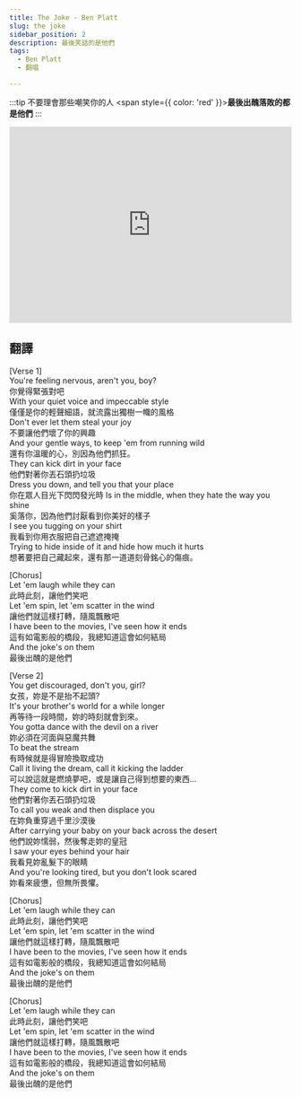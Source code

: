---
title: The Joke - Ben Platt
slug: the joke
sidebar_position: 2
description: 最後笑話的是他們
tags:
  - Ben Platt
  - 翻唱

---
:::tip 不要理會那些嘲笑你的人
<span style={{ color: 'red' }}><b>最後出醜落敗的都是他們</b></span>
:::

<iframe width="100%" height="350" src="https://www.youtube.com/embed/QEtpGLnQrFE" title="YouTube video player" frameborder="0" allow="accelerometer; autoplay; clipboard-write; encrypted-media; gyroscope; picture-in-picture; web-share" allowfullscreen></iframe>

## 翻譯 
[Verse 1]  
You're feeling nervous, aren't you, boy?  
你覺得緊張對吧  
With your quiet voice and impeccable style  
僅僅是你的輕聲細語，就流露出獨樹一幟的風格  
Don't ever let them steal your joy  
不要讓他們壞了你的興趣  
And your gentle ways, to keep 'em from running wild  
還有你溫暖的心，別因為他們抓狂。  
They can kick dirt in your face  
他們對著你丟石頭扔垃圾  
Dress you down, and tell you that your place  
你在眾人目光下閃閃發光時
Is in the middle, when they hate the way you shine  
奚落你，因為他們討厭看到你美好的樣子  
I see you tugging on your shirt  
我看到你用衣服把自己遮遮掩掩  
Trying to hide inside of it and hide how much it hurts  
想著要把自己藏起來，還有那一道道刻骨銘心的傷痕。

[Chorus]  
Let 'em laugh while they can  
此時此刻，讓他們笑吧  
Let 'em spin, let 'em scatter in the wind  
讓他們就這樣打轉，隨風飄散吧  
I have been to the movies, I've seen how it ends  
這有如電影般的橋段，我總知道這會如何結局  
And the joke's on them  
最後出醜的是他們

[Verse 2]  
You get discouraged, don't you, girl?  
女孩，妳是不是抬不起頭?  
It's your brother's world for a while longer  
再等待一段時間，妳的時刻就會到來。  
You gotta dance with the devil on a river  
妳必須在河面與惡魔共舞  
To beat the stream  
有時候就是得冒險換取成功  
Call it living the dream, call it kicking the ladder  
可以說這就是燃燒夢吧，或是讓自己得到想要的東西...  
They come to kick dirt in your face  
他們對著你丟石頭扔垃圾  
To call you weak and then displace you  
在妳負重穿過千里沙漠後  
After carrying your baby on your back across the desert  
他們說妳懦弱，然後奪走妳的皇冠  
I saw your eyes behind your hair  
我看見妳亂髮下的眼睛  
And you're looking tired, but you don't look scared  
妳看來疲憊，但無所畏懼。

[Chorus]  
Let 'em laugh while they can  
此時此刻，讓他們笑吧  
Let 'em spin, let 'em scatter in the wind  
讓他們就這樣打轉，隨風飄散吧  
I have been to the movies, I've seen how it ends  
這有如電影般的橋段，我總知道這會如何結局  
And the joke's on them  
最後出醜的是他們

[Chorus]  
Let 'em laugh while they can  
此時此刻，讓他們笑吧  
Let 'em spin, let 'em scatter in the wind  
讓他們就這樣打轉，隨風飄散吧  
I have been to the movies, I've seen how it ends  
這有如電影般的橋段，我總知道這會如何結局  
And the joke's on them  
最後出醜的是他們
